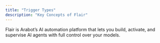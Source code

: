 ```yaml
---
title: "Trigger Types"
description: "Key Concepts of Flair"
---
```


Flair is Arabot’s AI automation platform that lets you build, activate, and supervise AI agents with full control over your models.